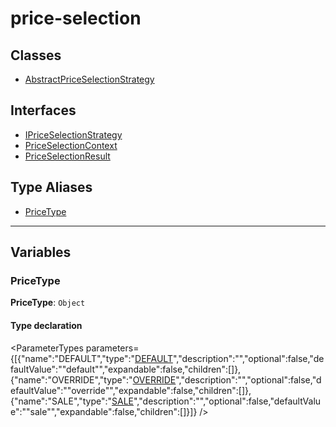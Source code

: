 
# price-selection

## Classes

- [AbstractPriceSelectionStrategy](../price_selection/classes/price_selection.AbstractPriceSelectionStrategy.mdx)

## Interfaces

- [IPriceSelectionStrategy](../price_selection/interfaces/price_selection.IPriceSelectionStrategy.mdx)
- [PriceSelectionContext](../price_selection/interfaces/price_selection.PriceSelectionContext.mdx)
- [PriceSelectionResult](../price_selection/interfaces/price_selection.PriceSelectionResult.mdx)

## Type Aliases

- [PriceType](../price_selection/types/price_selection.PriceType.mdx)

___

## Variables

### PriceType

 **PriceType**: `Object`

#### Type declaration

<ParameterTypes parameters={[{"name":"DEFAULT","type":"[DEFAULT](medusa.mdx#default)","description":"","optional":false,"defaultValue":"\"default\"","expandable":false,"children":[]},{"name":"OVERRIDE","type":"[OVERRIDE](../medusa/enums/medusa.PriceListType.mdx#override)","description":"","optional":false,"defaultValue":"\"override\"","expandable":false,"children":[]},{"name":"SALE","type":"[SALE](../medusa/enums/medusa.PriceListType.mdx#sale)","description":"","optional":false,"defaultValue":"\"sale\"","expandable":false,"children":[]}]} />
